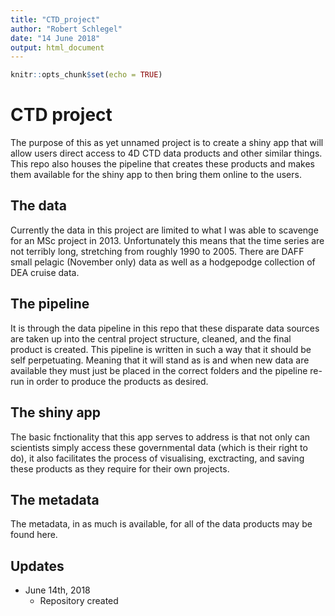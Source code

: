```yaml
---
title: "CTD_project"
author: "Robert Schlegel"
date: "14 June 2018"
output: html_document
---
```


```r
knitr::opts_chunk$set(echo = TRUE)
```

# CTD project

The purpose of this as yet unnamed project is to create a shiny app that will allow users direct access to 4D CTD data products and other similar things. This repo also houses the pipeline that creates these products and makes them available for the shiny app to then bring them online to the users.

## The data

Currently the data in this project are limited to what I was able to scavenge for an MSc project in 2013. Unfortunately this means that the time series are not terribly long, stretching from roughly 1990 to 2005. There are DAFF small pelagic (November only) data as well as a hodgepodge collection of DEA cruise data.

## The pipeline

It is through the data pipeline in this repo that these disparate data sources are taken up into the central project structure, cleaned, and the final product is created. This pipeline is written in such a way that it should be self perpetuating. Meaning that it will stand as is and when new data are available they must just be placed in the correct folders and the pipeline re-run in order to produce the products as desired.

## The shiny app

The basic fnctionality that this app serves to address is that not only can scientists simply access these governmental data (which is their right to do), it also facilitates the process of visualising, exctracting, and saving these products as they require for their own projects.

## The metadata

The metadata, in as much is available, for all of the data products may be found here.

## Updates

* June 14th, 2018
    * Repository created
